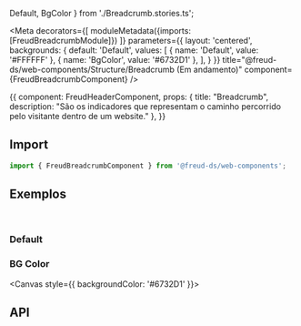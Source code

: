   Default,
  BgColor
} from './Breadcrumb.stories.ts';

<Meta
  decorators={[
    moduleMetadata({imports: [FreudBreadcrumbModule]})
  ]}
  parameters={{
    layout: 'centered',
    backgrounds: {
      default: 'Default',
      values: [
        { name: 'Default', value: '#FFFFFF' },
        { name: 'BgColor', value: '#6732D1' },
      ],
    }
  }}
  title="@freud-ds/web-components/Structure/Breadcrumb (Em andamento)"
  component={FreudBreadcrumbComponent}
/>

<Story name="Storyname-hidden">
  {{
    component: FreudHeaderComponent,
    props: {
      title: "Breadcrumb",
      description: "São os indicadores que representam o caminho percorrido pelo visitante dentro de um website."
    },
  }}
</Story>

## <a id="importing"></a>Import

```ts
import { FreudBreadcrumbComponent } from '@freud-ds/web-components';
```

## <a id="exemplos"></a>Exemplos
<br />

### Default
<Canvas>
  <Story story={Default}/>
</Canvas>

### BG Color
<Canvas style={{ backgroundColor: '#6732D1' }}>
  <Story story={BgColor}/>
</Canvas>

## <a id="api"></a>API

<ArgsTable of={FreudBreadcrumbComponent} />
